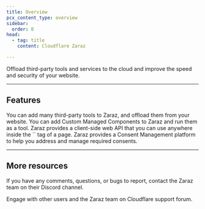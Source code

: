 ```yaml
---
title: Overview
pcx_content_type: overview
sidebar:
  order: 0
head:
  - tag: title
    content: Cloudflare Zaraz

---
```



<Description>

Offload third-party tools and services to the cloud and improve the speed and security of your website. 
</Description>

<Plan id="zaraz.zaraz.properties.availability.summary" />

<Render file="zaraz-definition" />

***

## Features

<Feature header="Third-party tools" href="/zaraz/get-started/add-tool/">
You can add many third-party tools to Zaraz, and offload them from your website. 
</Feature>

<Feature header="Custom Managed Components" href="/zaraz/advanced/load-custom-managed-component/">
You can add Custom Managed Components to Zaraz and run them as a tool. 
</Feature>

<Feature header="Web API" href="/zaraz/web-api/">
Zaraz provides a client-side web API that you can use anywhere inside the `<body>` tag of a page. 
</Feature>

<Feature header="Consent management" href="/zaraz/consent-management/">
Zaraz provides a Consent Management platform to help you address and manage required consents. 
</Feature>

***

## More resources

<CardGrid>

<LinkTitleCard title="Discord Channel" href="https://discord.cloudflare.com" icon="discord">

If you have any comments, questions, or bugs to report, contact the Zaraz team on their Discord channel. 
</LinkTitleCard>

<LinkTitleCard title="Community Forum" href="https://community.cloudflare.com/c/developers/zaraz/67" icon="open-book">

Engage with other users and the Zaraz team on Cloudflare support forum. 
</LinkTitleCard>

</CardGrid>
